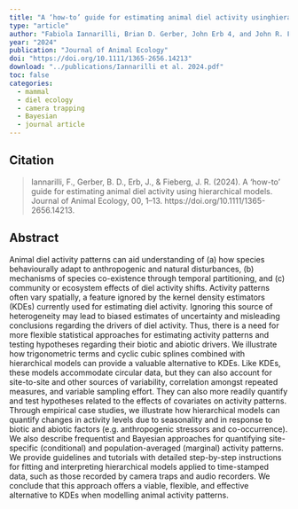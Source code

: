 ```yaml
---
title: "A ‘how-to’ guide for estimating animal diel activity usinghierarchical models"
type: "article"
author: "Fabiola Iannarilli, Brian D. Gerber, John Erb 4, and John R. Fiebegr"
year: "2024"
publication: "Journal of Animal Ecology"
doi: "https://doi.org/10.1111/1365-2656.14213"
download: "../publications/Iannarilli et al. 2024.pdf"
toc: false
categories:
  - mammal
  - diel ecology
  - camera trapping
  - Bayesian
  - journal article
---
```


## Citation 

> Iannarilli, F., Gerber, B. D., Erb, J., & Fieberg, J. R. (2024). A ‘how-to’ guide for estimating animal diel activity using hierarchical models. Journal of Animal Ecology, 00, 1–13. https://doi.org/10.1111/1365-2656.14213.

## Abstract

Animal diel activity patterns can aid understanding of (a) how species behaviourally adapt to anthropogenic and natural disturbances, (b) mechanisms of species co-existence through temporal partitioning, and (c) community or ecosystem effects of diel activity shifts. Activity patterns often vary spatially, a feature ignored by the kernel density estimators (KDEs) currently used for estimating diel activity. Ignoring this source of heterogeneity may lead to biased estimates of uncertainty and misleading conclusions regarding the drivers of diel activity. Thus, there is a need for more flexible statistical approaches for estimating activity patterns and testing hypotheses regarding their biotic and abiotic drivers. We illustrate how trigonometric terms and cyclic cubic splines combined with hierarchical models can provide a valuable alternative to KDEs. Like KDEs, these models accommodate circular data, but they can also account for site-to-site and other sources of variability, correlation amongst repeated measures, and variable sampling effort. They can also more readily quantify and test hypotheses related to the effects of covariates on activity patterns. Through empirical case studies, we illustrate how hierarchical models can quantify changes in activity levels due to seasonality and in response to biotic and abiotic factors (e.g. anthropogenic stressors and co-occurrence). We also describe frequentist and Bayesian approaches for quantifying site-specific (conditional) and population-averaged (marginal) activity patterns. We provide guidelines and tutorials with detailed step-by-step instructions for fitting and interpreting hierarchical models applied to time-stamped data, such as those recorded by camera traps and audio recorders. We conclude that this approach offers a viable, flexible, and effective alternative to KDEs when modelling animal activity patterns.